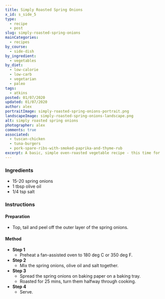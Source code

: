 ```yaml
---
title: Simply Roasted Spring Onions
x_id: s_side_5
type:
  - recipe
  - post
slug: simply-roasted-spring-onions
mainCategories: 
  - recipes
by_course:
  - side-dish
by_ingredient:
  - vegetables
by_diet:
  - low-calorie
  - low-carb
  - vegetarian
  - paleo
tags:
  - atkins
posted: 01/07/2020
updated: 01/07/2020
author: alex
portraitImage: simply-roasted-spring-onions-portrait.png
landscapeImage: simply-roasted-spring-onions-landscape.png
alt: simply roasted spring onions
photographer: alex
comments: true
associated: 
  - tuscan-chicken
  - tuna-burgers
  - pork-spare-ribs-with-smoked-paprika-and-thyme-rub
excerpt: A basic, simple oven-roasted vegetable recipe - this time for spring onions.
---
```


<Ingredients>

### Ingredients
    
  - 15-20 spring onions
  - 1 tbsp olive oil
  - 1/4 tsp salt

</Ingredients>

<Instructions>

### Instructions

#### Preparation

  - Top, tail and peel off the outer layer of the spring onions.

#### Method

  - **Step 1**
    - Preheat a fan-assisted oven to 180 deg C or 350 deg F.
  - **Step 2**
    - Mix the spring onions, olive oil and salt together.
  - **Step 3**
    - Spread the spring onions on baking paper on a baking tray.
    - Roasted for 25 mins, turn them halfway through cooking.
  - **Step 4**
    - Serve.

</Instructions>



